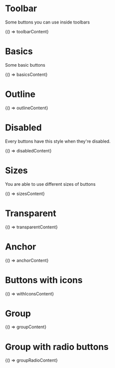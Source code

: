 
<Meta title="Buttons" />

# Toolbar

Some buttons you can use inside toolbars

<Canvas>
  <Story name="Toolbar" parameters={{ docs: { source: { code: toolbarContent } } }}>
    {() => toolbarContent}
  </Story>
</Canvas>

# Basics

Some basic buttons

<Canvas>
  <Story name="Basics" parameters={{ docs: { source: { code: basicsContent } } }}>
    {() => basicsContent}
  </Story>
</Canvas>

# Outline

<Canvas>
  <Story name="Outline" parameters={{ docs: { source: { code: outlineContent } } }}>
    {() => outlineContent}
  </Story>
</Canvas>

# Disabled

Every buttons have this style when they're disabled.

<Canvas>
  <Story name="Disabled" parameters={{ docs: { source: { code: disabledContent } } }}>
    {() => disabledContent}
  </Story>
</Canvas>

# Sizes

You are able to use different sizes of buttons

<Canvas>
  <Story name="Sizes" parameters={{ docs: { source: { code: sizesContent } } }}>
    {() => sizesContent}
  </Story>
</Canvas>

# Transparent

<Canvas>
  <Story name="Transparent" parameters={{ docs: { source: { code: transparentContent } } }}>
    {() => transparentContent}
  </Story>
</Canvas>

# Anchor

<Canvas>
  <Story name="Anchor" parameters={{ docs: { source: { code: anchorContent } } }}>
    {() => anchorContent}
  </Story>
</Canvas>

# Buttons with icons

<Canvas>
  <Story name="Buttons with icons" parameters={{ docs: { source: { code: withIconsContent } } }}>
    {() => withIconsContent}
  </Story>
</Canvas>

# Group

<Canvas>
  <Story name="Button group" parameters={{ docs: { source: { code: groupContent } } }}>
    {() => groupContent}
  </Story>
</Canvas>

# Group with radio buttons

<Canvas>
  <Story name="Button group with radio buttons" parameters={{ docs: { source: { code: groupRadioContent } } }}>
    {() => groupRadioContent}
  </Story>
</Canvas>
